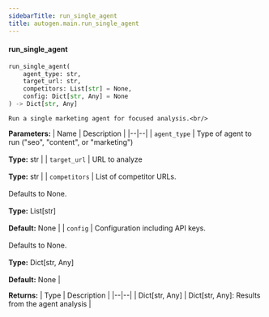 ```yaml
---
sidebarTitle: run_single_agent
title: autogen.main.run_single_agent
---
```


<code class="doc-symbol doc-symbol-heading doc-symbol-function"></code>
#### run_single_agent

```python
run_single_agent(
    agent_type: str,
    target_url: str,
    competitors: List[str] = None,
    config: Dict[str, Any] = None
) -> Dict[str, Any]
```

    Run a single marketing agent for focused analysis.<br/>

<b>Parameters:</b>
| Name | Description |
|--|--|
| `agent_type` | Type of agent to run ("seo", "content", or "marketing")<br/><br/>**Type:** str |
| `target_url` | URL to analyze<br/><br/>**Type:** str |
| `competitors` | List of competitor URLs.<br/><br/>Defaults to None.<br/><br/>**Type:** List[str]<br/><br/>**Default:** None |
| `config` | Configuration including API keys.<br/><br/>Defaults to None.<br/><br/>**Type:** Dict[str, Any]<br/><br/>**Default:** None |

<b>Returns:</b>
| Type | Description |
|--|--|
| Dict[str, Any] | Dict[str, Any]: Results from the agent analysis |

<br />